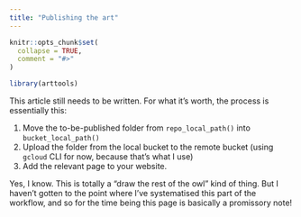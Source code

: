 ```yaml
---
title: "Publishing the art"
---
```


```r
knitr::opts_chunk$set(
  collapse = TRUE,
  comment = "#>"
)
```

```r
library(arttools)
```

This article still needs to be written. For what it's worth, the process is essentially this:

1. Move the to-be-published folder from `repo_local_path()` into `bucket_local_path()`
2. Upload the folder from the local bucket to the remote bucket (using `gcloud` CLI for now, because that's what I use)
3. Add the relevant page to your website.

Yes, I know. This is totally a "draw the rest of the owl" kind of thing. But I haven't gotten to the point where I've systematised this part of the workflow, and so for the time being this page is basically a promissory note!

<!--
### Uploading curated images

- Optional, but desirable: move (or copy) the gallery folder to the `~/Bucket/djnavarro-art` folder. Gallery folders properly belong to the object store rather than the git repo, so we might as well have that reflected locally!
- To publish a gallery folder, copy it to the `djnavarro-art` bucket

  ```
  gcloud storage cp series-fake gs://djnavarro-art --recursive --project generative-art-389407
  ```
  
### Creating a webpage

-->
